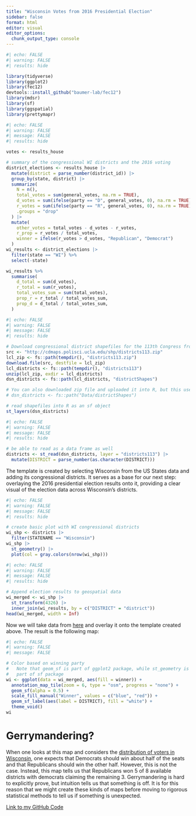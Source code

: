 ```yaml
---
title: "Wisconsin Votes from 2016 Presidential Election"
sidebar: false
format: html
editor: visual
editor_options: 
  chunk_output_type: console
---
```


```r
#| echo: FALSE
#| warning: FALSE
#| results: hide

library(tidyverse)
library(ggplot2)
library(fec12)
devtools::install_github("baumer-lab/fec12")
library(mdsr)
library(sf)
library(ggspatial)
library(prettymapr)
```

```r
#| echo: FALSE
#| warning: FALSE
#| message: FALSE
#| results: hide

votes <- results_house

# summary of the congressional WI districts and the 2016 voting
district_elections <- results_house |>
  mutate(district = parse_number(district_id)) |>
  group_by(state, district) |>
  summarize(
    N = n(), 
    total_votes = sum(general_votes, na.rm = TRUE),
    d_votes = sum(ifelse(party == "D", general_votes, 0), na.rm = TRUE),
    r_votes = sum(ifelse(party == "R", general_votes, 0), na.rm = TRUE),
    .groups = "drop"
  ) |>
  mutate(
    other_votes = total_votes - d_votes - r_votes,
    r_prop = r_votes / total_votes,  
    winner = ifelse(r_votes > d_votes, "Republican", "Democrat")
  )
wi_results <- district_elections |>
  filter(state == "WI") %>%
  select(-state)

wi_results %>%
  summarise(
    d_total = sum(d_votes), 
    r_total = sum(r_votes), 
    total_votes_sum = sum(total_votes),
    prop_r = r_total / total_votes_sum,
    prop_d = d_total / total_votes_sum,
  )
```

```r
#| echo: FALSE
#| warning: FALSE
#| message: FALSE
#| results: hide

# Download congressional district shapefiles for the 113th Congress from a UCLA website (don't sweat the details too much)
src <- "http://cdmaps.polisci.ucla.edu/shp/districts113.zip"
lcl_zip <- fs::path(tempdir(), "districts113.zip")
download.file(src, destfile = lcl_zip)
lcl_districts <- fs::path(tempdir(), "districts113")
unzip(lcl_zip, exdir = lcl_districts)
dsn_districts <- fs::path(lcl_districts, "districtShapes")

# You can also downloaded zip file and uploaded it into R, but this uses a ton of space!
# dsn_districts <- fs::path("Data/districtShapes")

# read shapefiles into R as an sf object
st_layers(dsn_districts)
```

```r
#| echo: FALSE
#| warning: FALSE
#| message: FALSE
#| results: hide

# be able to read as a data frame as well
districts <- st_read(dsn_districts, layer = "districts113") |>
  mutate(DISTRICT = parse_number(as.character(DISTRICT)))
```

The template is created by selecting Wisconsin from the US States data and adding its congressional districts. It serves as a base for our next step: overlaying the 2016 presidential election results onto it, providing a clear visual of the election data across Wisconsin's districts.

```r
#| echo: FALSE
#| warning: FALSE
#| message: FALSE
#| results: hide

# create basic plot with WI congressional districts
wi_shp <- districts |>
  filter(STATENAME == "Wisconsin")
wi_shp |>
  st_geometry() |>
  plot(col = gray.colors(nrow(wi_shp)))
```

```r
#| echo: FALSE
#| warning: FALSE
#| message: FALSE
#| results: hide

# Append election results to geospatial data
wi_merged <- wi_shp |>
  st_transform(4326) |>
  inner_join(wi_results, by = c("DISTRICT" = "district"))
head(wi_merged, width = Inf)
```

Now we will take data from [here](http://cdmaps.polisci.ucla.edu/shp/districts113.zip) and overlay it onto the template created above. The result is the following map: 

```r
#| echo: FALSE
#| warning: FALSE
#| message: FALSE

# Color based on winning party
#   Note that geom_sf is part of ggplot2 package, while st_geometry is
#   part of sf package
wi <- ggplot(data = wi_merged, aes(fill = winner)) +
  annotation_map_tile(zoom = 6, type = "osm", progress = "none") + 
  geom_sf(alpha = 0.5) +
  scale_fill_manual("Winner", values = c("blue", "red")) + 
  geom_sf_label(aes(label = DISTRICT), fill = "white") + 
  theme_void()
wi
```

# Gerrymandering?

When one looks at this map and considers the [distribution of voters in Wisconsin](https://www.pewresearch.org/religion/religious-landscape-study/state/wisconsin/party-affiliation/), one expects that Democrats should win about half of the seats and that Republicans should win the other half. However, this is not the case. Instead, this map tells us that Republicans won 5 of 8 available districts with democrats claiming the remaining 3. Gerrymandering is hard to explicitly prove, but intuition tells us that something is off. It is for this reason that we might create these kinds of maps before moving to rigorous statistical methods to tell us if something is unexpected.

[Link to my GitHub Code](https://github.com/ApexWookiee/wfenske05)
